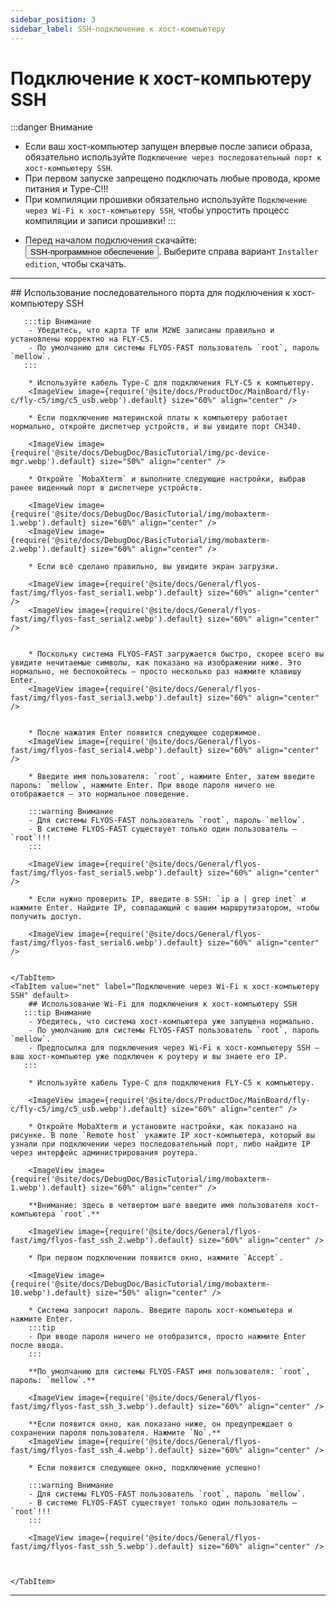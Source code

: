 ```yaml
---
sidebar_position: 3
sidebar_label: SSH-подключение к хост-компьютеру
---
```


# Подключение к хост-компьютеру SSH

:::danger Внимание
- Если ваш хост-компьютер запущен впервые после записи образа, обязательно используйте `Подключение через последовательный порт к хост-компьютеру SSH`.
- При первом запуске запрещено подключать любые провода, кроме питания и Type-C!!!
- При компиляции прошивки обязательно используйте `Подключение через Wi-Fi к хост-компьютеру SSH`, чтобы упростить процесс компиляции и записи прошивки!
:::

* Перед началом подключения скачайте: <Button variant="contained" disableElevation component="a" rel="noopener" href="https://mobaxterm.mobatek.net/download-home-edition.html ">SSH-программное обеспечение</Button>. Выберите справа вариант `Installer edition`, чтобы скачать.

---


<Tabs>
    <TabItem value="serial" label="Подключение через последовательный порт к хост-компьютеру SSH" default>
        ## Использование последовательного порта для подключения к хост-компьютеру SSH

       :::tip Внимание
        - Убедитесь, что карта TF или M2WE записаны правильно и установлены корректно на FLY-C5.
        - По умолчанию для системы FLYOS-FAST пользователь `root`, пароль `mellow`.
       :::

        * Используйте кабель Type-C для подключения FLY-C5 к компьютеру.
        <ImageView image={require('@site/docs/ProductDoc/MainBoard/fly-c/fly-c5/img/c5_usb.webp').default} size="60%" align="center" />

        * Если подключение материнской платы к компьютеру работает нормально, откройте диспетчер устройств, и вы увидите порт CH340.

        <ImageView image={require('@site/docs/DebugDoc/BasicTutorial/img/pc-device-mgr.webp').default} size="50%" align="center" />

        * Откройте `MobaXterm` и выполните следующие настройки, выбрав ранее виденный порт в диспетчере устройств.

        <ImageView image={require('@site/docs/DebugDoc/BasicTutorial/img/mobaxterm-1.webp').default} size="60%" align="center" />
        <ImageView image={require('@site/docs/DebugDoc/BasicTutorial/img/mobaxterm-2.webp').default} size="60%" align="center" />

        * Если всё сделано правильно, вы увидите экран загрузки.

        <ImageView image={require('@site/docs/General/flyos-fast/img/flyos-fast_serial1.webp').default} size="60%" align="center" />  
        <ImageView image={require('@site/docs/General/flyos-fast/img/flyos-fast_serial2.webp').default} size="60%" align="center" />


        * Поскольку система FLYOS-FAST загружается быстро, скорее всего вы увидите нечитаемые символы, как показано на изображении ниже. Это нормально, не беспокойтесь — просто несколько раз нажмите клавишу Enter.
        <ImageView image={require('@site/docs/General/flyos-fast/img/flyos-fast_serial3.webp').default} size="60%" align="center" />


        * После нажатия Enter появится следующее содержимое.
        <ImageView image={require('@site/docs/General/flyos-fast/img/flyos-fast_serial4.webp').default} size="60%" align="center" />

        * Введите имя пользователя: `root`, нажмите Enter, затем введите пароль: `mellow`, нажмите Enter. При вводе пароля ничего не отображается — это нормальное поведение.

        :::warning Внимание 
        - Для системы FLYOS-FAST пользователь `root`, пароль `mellow`.
        - В системе FLYOS-FAST существует только один пользователь — `root`!!!
        :::

        <ImageView image={require('@site/docs/General/flyos-fast/img/flyos-fast_serial5.webp').default} size="60%" align="center" />

        * Если нужно проверить IP, введите в SSH: `ip a | grep inet` и нажмите Enter. Найдите IP, совпадающий с вашим маршрутизатором, чтобы получить доступ.

        <ImageView image={require('@site/docs/General/flyos-fast/img/flyos-fast_serial6.webp').default} size="60%" align="center" />


    </TabItem>
    <TabItem value="net" label="Подключение через Wi-Fi к хост-компьютеру SSH" default>
        ## Использование Wi-Fi для подключения к хост-компьютеру SSH
       :::tip Внимание
        - Убедитесь, что система хост-компьютера уже запущена нормально.
        - По умолчанию для системы FLYOS-FAST пользователь `root`, пароль `mellow`.
        - Предпосылка для подключения через Wi-Fi к хост-компьютеру SSH — ваш хост-компьютер уже подключен к роутеру и вы знаете его IP.
       :::

        * Используйте кабель Type-C для подключения FLY-C5 к компьютеру.

        <ImageView image={require('@site/docs/ProductDoc/MainBoard/fly-c/fly-c5/img/c5_usb.webp').default} size="60%" align="center" />

        * Откройте MobaXterm и установите настройки, как показано на рисунке. В поле `Remote host` укажите IP хост-компьютера, который вы узнали при подключении через последовательный порт, либо найдите IP через интерфейс администрирования роутера.

        <ImageView image={require('@site/docs/DebugDoc/BasicTutorial/img/mobaxterm-1.webp').default} size="60%" align="center" />

        **Внимание: здесь в четвертом шаге введите имя пользователя хост-компьютера `root`.**

        <ImageView image={require('@site/docs/General/flyos-fast/img/flyos-fast_ssh_2.webp').default} size="60%" align="center" />

        * При первом подключении появится окно, нажмите `Accept`.

        <ImageView image={require('@site/docs/DebugDoc/BasicTutorial/img/mobaxterm-10.webp').default} size="50%" align="center" />

        * Система запросит пароль. Введите пароль хост-компьютера и нажмите Enter.
        :::tip
        - При вводе пароля ничего не отобразится, просто нажмите Enter после ввода.
        :::
        
        **По умолчанию для системы FLYOS-FAST имя пользователя: `root`, пароль: `mellow`.**

        <ImageView image={require('@site/docs/General/flyos-fast/img/flyos-fast_ssh_3.webp').default} size="60%" align="center" />

        **Если появится окно, как показано ниже, он предупреждает о сохранении пароля пользователя. Нажмите `No`.**
        <ImageView image={require('@site/docs/General/flyos-fast/img/flyos-fast_ssh_4.webp').default} size="60%" align="center" />

        * Если появится следующее окно, подключение успешно!

        :::warning Внимание 
        - Для системы FLYOS-FAST пользователь `root`, пароль `mellow`.
        - В системе FLYOS-FAST существует только один пользователь — `root`!!!
        :::

        <ImageView image={require('@site/docs/General/flyos-fast/img/flyos-fast_ssh_5.webp').default} size="60%" align="center" />



    </TabItem>
</Tabs>

----
